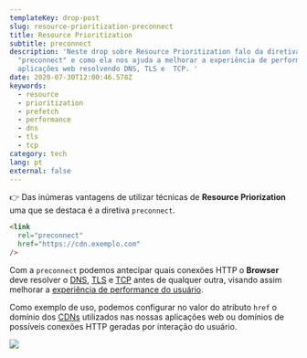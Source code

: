 ```yaml
---
templateKey: drop-post
slug: resource-prioritization-preconnect
title: Resource Prioritization
subtitle: preconnect
description: 'Neste drop sobre Resource Prioritization falo da diretiva
  "preconnect" e como ela nos ajuda a melhorar a experiência de performance em
  aplicações web resolvendo DNS, TLS e  TCP. '
date: 2020-07-30T12:00:46.578Z
keywords:
  - resource
  - prioritization
  - prefetch
  - performance
  - dns
  - tls
  - tcp
category: tech
lang: pt
external: false
---
```


<Drop>

👉  Das inúmeras vantagens de utilizar técnicas de **Resource Priorization** uma que se destaca é a diretiva `preconnect`.

```html
<link
  rel="preconnect"
  href="https://cdn.exemplo.com"
/>
```

Com a `preconnect` podemos antecipar quais conexões HTTP o **Browser** deve resolver o [DNS](https://pt.wikipedia.org/wiki/Sistema_de_Nomes_de_Dom%C3%ADnio), [TLS](https://pt.wikipedia.org/wiki/Transport_Layer_Security) e [TCP](https://pt.wikipedia.org/wiki/Transmission_Control_Protocol) antes de qualquer outra, visando assim melhorar a [experiência de performance do usuário](https://siliconangle.com/2019/05/23/million-dollar-millisecond-lowering-life-death-latency-dx-cubeconversations/). 

Como exemplo de uso, podemos configurar no valor do atributo `href` o domínio dos [CDNs](https://pt.wikipedia.org/wiki/Rede_de_fornecimento_de_conte%C3%BAdo) utilizados nas nossas aplicações web ou domínios de possíveis conexões HTTP geradas por interação do usuário.

![](https://res.cloudinary.com/beto-muniz/image/upload/f_auto/v1595992290/Untitled_q9lia5.png)

</Drop>